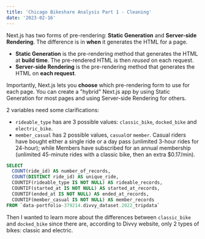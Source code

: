 ```yaml
---
title: 'Chicago Bikeshare Analysis Part 1 - Cleaning'
date: '2023-02-16'
---
```


Next.js has two forms of pre-rendering: **Static Generation** and **Server-side Rendering**. The difference is in **when** it generates the HTML for a page.

- **Static Generation** is the pre-rendering method that generates the HTML at **build time**. The pre-rendered HTML is then _reused_ on each request.
- **Server-side Rendering** is the pre-rendering method that generates the HTML on **each request**.

Importantly, Next.js lets you **choose** which pre-rendering form to use for each page. You can create a "hybrid" Next.js app by using Static Generation for most pages and using Server-side Rendering for others.

2 variables need some clarifications:
- `rideable_type` has are 3 possible values: `classic_bike`, `docked_bike` and `electric_bike`.
- `member_casual` has 2 possible values, `casual`or `member`. Casual riders have bought either a single ride or a day pass (unlimited 3-hour rides for 24-hour); while Members have subscribed for an annual membership (unlimited 45-minute rides with a classic bike, then an extra $0.17/min).

```sql
SELECT 
  COUNT(ride_id) AS number_of_records,
  COUNT(DISTINCT ride_id) AS unique_ride,
  COUNTIF(rideable_type IS NOT NULL) AS rideable_records,
  COUNTIF(started_at IS NOT NULL) AS started_at_records,
  COUNTIF(ended_at IS NOT NULL) AS ended_at_records,
  COUNTIF(member_casual IS NOT NULL) AS member_records
FROM `data-portfolio-379214.divvy_dataset.2022_tripdata`
```

Then I wanted to learn more about the differences between `classic_bike` and `docked_bike` since there are, according to Divvy website, only 2 types of bikes: classic and electric.
